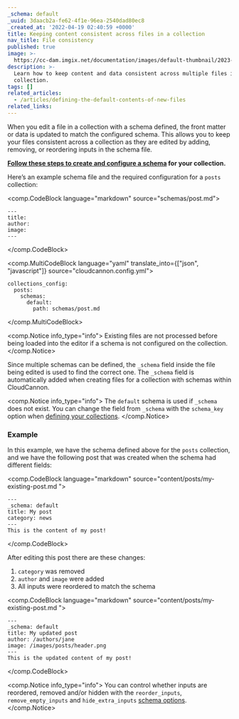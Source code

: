 ```yaml
---
_schema: default
_uuid: 3daacb2a-fe62-4f1e-96ea-2540dad80ec8
_created_at: '2022-04-19 02:40:59 +0000'
title: Keeping content consistent across files in a collection
nav_title: File consistency
published: true
image: >-
  https://cc-dam.imgix.net/documentation/images/default-thumbnail/2023-Q4/CloudCannon-Documentation-Thumbnail.png
description: >-
  Learn how to keep content and data consistent across multiple files in a
  collection.
tags: []
related_articles:
  - /articles/defining-the-default-contents-of-new-files
related_links:
---
```

When you edit a file in a collection with a schema defined, the front matter or data is updated to match the configured schema. This allows you to keep your files consistent across a collection as they are edited by adding, removing, or reordering inputs in the schema file.

**[Follow these steps to create and configure a schema](/documentation/articles/creating-collection-schemas/) for your collection.**

Here’s an example schema file and the required configuration for a `posts` collection:

<comp.CodeBlock language="markdown" source="schemas/post.md">
```
---
title:
author:
image:
---
```
</comp.CodeBlock>

<comp.MultiCodeBlock language="yaml" translate_into={["json", "javascript"]} source="cloudcannon.config.yml">
```
collections_config:
  posts:
    schemas:
      default:
        path: schemas/post.md
```
</comp.MultiCodeBlock>

<comp.Notice info_type="info">
  Existing files are not processed before being loaded into the editor if a schema is not configured on the collection.
</comp.Notice>

Since multiple schemas can be defined, the `_schema` field inside the file being edited is used to find the correct one. The `_schema` field is automatically added when creating files for a collection with schemas within CloudCannon.

<comp.Notice info_type="info">
  The `default` schema is used if `_schema` does not exist. You can change the field from `_schema` with the `schema_key` option when [defining your collections](/documentation/articles/defining-your-collections/).
</comp.Notice>

### Example
In this example, we have the schema defined above for the `posts` collection, and we have the following post that was created when the schema had different fields:

<comp.CodeBlock language="markdown" source="content/posts/my-existing-post.md ">
```
---
_schema: default
title: My post
category: news
---
This is the content of my post!
```
</comp.CodeBlock>

After editing this post there are these changes:

1. `category` was removed
2. `author` and `image` were added
3. All inputs were reordered to match the schema

<comp.CodeBlock language="markdown" source="content/posts/my-existing-post.md ">
```
---
_schema: default
title: My updated post
author: /authors/jane
image: /images/posts/header.png
---
This is the updated content of my post!
```
</comp.CodeBlock>

<comp.Notice info_type="info">
  You can control whether inputs are reordered, removed and/or hidden with the `reorder_inputs`, `remove_empty_inputs` and `hide_extra_inputs` [schema options](/documentation/articles/creating-collection-schemas/#options).
</comp.Notice>
